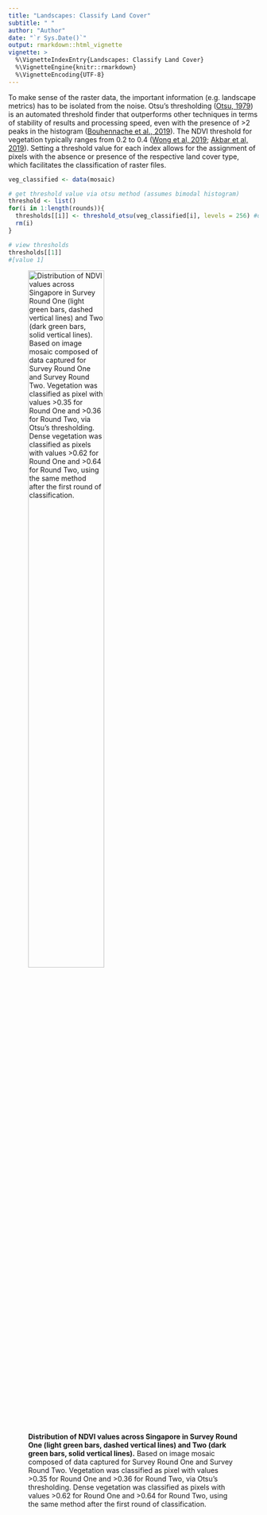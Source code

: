 ```yaml
---
title: "Landscapes: Classify Land Cover"
subtitle: " "
author: "Author"
date: "`r Sys.Date()`"
output: rmarkdown::html_vignette
vignette: >
  %\VignetteIndexEntry{Landscapes: Classify Land Cover}
  %\VignetteEngine{knitr::rmarkdown}
  %\VignetteEncoding{UTF-8}
---
```


To make sense of the raster data, the important information (e.g. landscape metrics) has to be isolated from the noise. Otsu's thresholding ([Otsu, 1979](https://cw.fel.cvut.cz/wiki/_media/courses/a6m33bio/otsu.pdf)) is an automated threshold finder that outperforms other techniques in terms of stability of results and processing speed, even with the presence of >2 peaks in the histogram ([Bouhennache et al., 2019](https://www.tandfonline.com/doi/abs/10.1080/10106049.2018.1497094)). The NDVI threshold for vegetation typically ranges from 0.2 to 0.4 ([Wong et al, 2019](https://link.springer.com/article/10.1186/s40562-019-0132-4); [Akbar et al, 2019](https://www.mdpi.com/2072-4292/11/2/105)). Setting a threshold value for each index allows for the assignment of pixels with the absence or presence of the respective land cover type, which facilitates the classification of raster files. 

```r
veg_classified <- data(mosaic)

# get threshold value via otsu method (assumes bimodal histogram)
threshold <- list()
for(i in 1:length(rounds)){
  thresholds[[i]] <- threshold_otsu(veg_classified[i], levels = 256) #default levels = 256 for 8-bit images
  rm(i)
}

# view thresholds
thresholds[[1]]
#[value 1]
```

![**Distribution of NDVI values across Singapore in Survey Round One (light green bars, dashed vertical lines) and Two (dark green bars, solid vertical lines).** Based on image mosaic composed of data captured for Survey Round One and Survey Round Two. Vegetation was classified as pixel with values >0.35 for Round One and >0.36 for Round Two, via Otsu's thresholding. Dense vegetation was classified as pixels with values >0.62 for Round One and >0.64 for Round Two, using the same method after the first round of classification.](otsu-sample-plot.png){#id .class width=60% height=60%}
